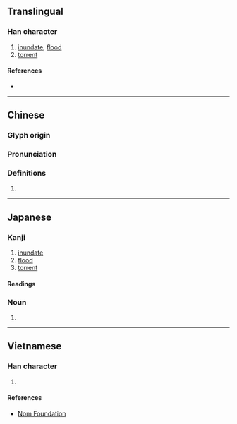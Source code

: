 {{also|涝}}
{{character info/new}}
==Translingual==

===Han character===
{{Han char|rn=85|rad=水|as=12|sn=15|four=39127|canj=EFFS|ids=⿰氵勞}}

# [[inundate]], [[flood]]
# [[torrent]]

====References====
* {{Han ref|kx=0651.280|dkj=18318|dj=1061.290|hdz=31747.110|uh=6F87|ud=28551|bh=E5FC|bd=58876}}

----

==Chinese==
{{zh-forms|s=涝}}

===Glyph origin===
{{Han etym}}

===Pronunciation===
{{zh-pron
|m=lào
|c=lou6,lou4
|h=pfs=
|md=
|mn=qz:lō͘/tw:làu/xm,zz:lō
|w=
|mc=y
|oc=y
|cat=v,n
}}

===Definitions===
{{zh-hanzi}}

# {{rfdef|lang=zh}}

----

==Japanese==

===Kanji===
{{ja-kanji|grade=|rs=水12}}

# [[inundate]]
# [[flood]]
# [[torrent]]

====Readings====
{{rfv-pronunciation|ja}}
{{ja-readings
|goon=ろう<らう
|kanon=ろう<らう
|kun=おおなみ-<おほなみ-
}}

===Noun===
{{ja-noun|おおなみ|hhira=おほなみ}}
# {{alternative spelling of|lang=ja|大波||[[billow]], [[surge]]}}

----

==Vietnamese==

===Han character===
{{vi-readings|rs=水12| hanviet = lạo, rạo}}

# {{defn|lang=vi|sort=水12}}

====References====
*[http://nomfoundation.org/common/nom_details.php?codepoint=6f87 Nom Foundation]